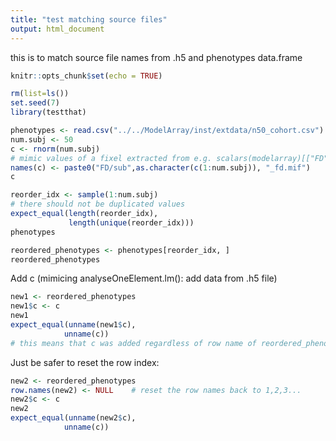 ```yaml
---
title: "test matching source files"
output: html_document
---
```


this is to match source file names from .h5 and phenotypes data.frame



```r
knitr::opts_chunk$set(echo = TRUE)
```

```r
rm(list=ls())
set.seed(7)
library(testthat)

phenotypes <- read.csv("../../ModelArray/inst/extdata/n50_cohort.csv")
num.subj <- 50
c <- rnorm(num.subj)
# mimic values of a fixel extracted from e.g. scalars(modelarray)[["FD"]][i_fixel,]
names(c) <- paste0("FD/sub",as.character(c(1:num.subj)), "_fd.mif")
c

```

```r
reorder_idx <- sample(1:num.subj)
# there should not be duplicated values
expect_equal(length(reorder_idx),   
             length(unique(reorder_idx)))
phenotypes
```

```r
reordered_phenotypes <- phenotypes[reorder_idx, ]
reordered_phenotypes
```

Add c (mimicing analyseOneElement.lm(): add data from .h5 file)
```r
new1 <- reordered_phenotypes
new1$c <- c
new1
expect_equal(unname(new1$c),
            unname(c))
# this means that c was added regardless of row name of reordered_phenotypes, or c's names
```


Just be safer to reset the row index:
```r
new2 <- reordered_phenotypes
row.names(new2) <- NULL    # reset the row names back to 1,2,3...
new2$c <- c
new2
expect_equal(unname(new2$c),
            unname(c))
```